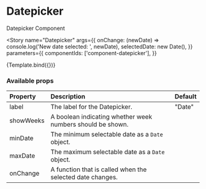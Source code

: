 

<Meta title="Components/Datepicker" component={Datepicker} />

# Datepicker

Datepicker Component

<Story
  name="Datepicker"
  args={{
    onChange: (newDate) => console.log('New date selected: ', newDate),
    selectedDate: new Date(),
  }}
  parameters={{
    componentIds: ['component-datepicker'],
  }}
>
  {Template.bind({})}
</Story>

### Available props

| Property       | Description                                                         | Default |
| :------------- | :------------------------------------------------------------------ | :------ |
| label          | The label for the Datepicker.                                       | "Date"  |
| showWeeks      | A boolean indicating whether week numbers should be shown.          |         |
| minDate        | The minimum selectable date as a `Date` object.                     |         |
| maxDate        | The maximum selectable date as a `Date` object.                     |         |
| onChange       | A function that is called when the selected date changes.           |         |
